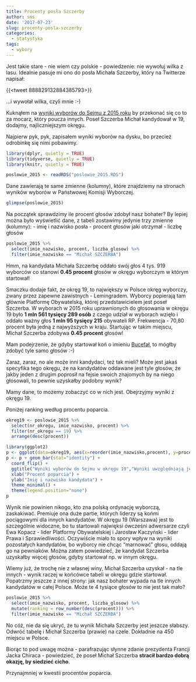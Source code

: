 ```yaml
---
title: Procenty posła Szczerby
author: sms
date: '2017-07-23'
slug: procenty-posla-szczerby
categories:
  - statystyka
tags:
  - wybory
---
```


Jest takie stare - nie wiem czy polskie - powiedzenie: nie wywołuj wilka z lasu. Idealnie pasuje mi ono do posła Michała Szczerby, który na Twitterze napisał:

{{<tweet 888829132884385793>}}

...i wywołał wilka, czyli mnie :-)

Kuknąłem na [wyniki wyborów do Sejmu z 2015 roku](http://parlament2015.pkw.gov.pl/349_Wyniki_Sejm) by przekonać się co to za mocarz, który poucza innych. Poseł Szczerba Michał kandydował w 19, dodajmy, najliczniejszym okręgu.

Najpierw pyk, pyk, zapisałem wyniki wyborów na dysku, bo przecież odrobinkę się nimi pobawimy.

```r
library(dplyr, quietly = TRUE)
library(tidyverse, quietly = TRUE)
library(knitr, quietly = TRUE)

poslowie_2015 <- readRDS("poslowie_2015.RDS")
```
Dane zawierają te same zmienne (kolumny), które znajdziemy na stronach wyników wyborów w Państwowej Komisji Wyborczej.

```r
glimpse(poslowie_2015) 
```
Na początek sprawdzimy ile procent głosów zdobył nasz bohater? By lepiej można było wyświetlić dane, z tabeli zostawimy jedynie trzy zmienne (kolumny): 
- imię i nazwisko posła
- procent głosów jaki otrzymał
- liczbę głosów

```r
poslowie_2015 %>% 
  select(imie_nazwisko, procent, liczba_glosow) %>%
  filter(imie_nazwisko == "Michał SZCZERBA")
```
Hmm, na kandydata Michała Szczerbę oddało swój głos 4 tys. 919 wyborców co stanowi **0.45 procent**  głosów w okręgu wyborczym w którym startował!

Smaczku dodaje fakt, że okręg 19, to największy w Polsce okręg wyborczy, zwany przez zapewne zawistnych -  Lemingradem. Wyborcy popierają tam głównie Platformę Obywatelską, której przedstawicielem jest poseł Szczerba. 
W wyborach w 2015 roku uprawnionych do głosowania w okręgu 19 było **1 mln 561 tysięcy 289 osób** z czego udział w wyborach wzięło i oddało ważny głos **1 mln 95 tysięcy 215** obywateli RP. Frekwencja - 70,80 procent była jedną z najwyższych w kraju. Startując w takim miejscu, Michał Szczerba zdobywa **0.45 procent** głosów! 

Mam podejrzenie, że gdyby startował koń o imieniu [Bucefał](https://pl.wikipedia.org/wiki/Bucefa%C5%82), to mógłby  zdobyć tyle samo głosów :-)

Zaraz, zaraz, no ale może inni kandydaci, też tak mieli? Może jest jakaś specyfika tego okręgu, że na kandydatów oddawane jest tyle głosów, że jakby jeden z drugim poprosił na fejsie swoich znajomych by na niego głosowali, to pewnie uzyskałby podobny wynik? 

Mamy dane, to możemy zobaczyć co w nich jest. Obejrzyjmy wyniki z okręgu 19. 

Poniżej ranking według procentu poparcia.

```r
okreg19 <- poslowie_2015 %>%
  select(nr_okregu, imie_nazwisko, procent) %>%
  filter(nr_okregu == 19) %>%
  arrange(desc(procent))

```

```r
library(ggplot2)
p <- ggplot(data=okreg19, aes(x=reorder(imie_nazwisko,procent), y=procent, fill="Red"))
p <- p + geom_bar(stat="identity") + 
  coord_flip() +
  ggtitle("Wyniki wyborów do Sejmu w okręgu 19","Wyniki uwzględniają jedynie tych kandydatów, którzy zostali wybrani") +
  xlab("Procent poparcia") +
  ylab("Imię i nazwisko kandydata") +
  theme_minimal() +
  theme(legend.position="none")
p
```

Wynik nie powinien nikogo, kto zna polską ordynację wyborczą, zaskakiwać. Premiuje ona duże partie, których liderzy są końmi pociągowymi dla innych kandydatów. W okręgu 19 (Warszawa) jest to szczególnie widoczne, bo tu startowali najwięksi ówcześni adwersarze czyli Ewa Kopacz - lider Platformy Obywatelskiej i Jarosław Kaczyński - lider Prawa i Sprawiedliwości. Oczywiście miało to spory wpływ na wyniki pozostałych kandydatów, bo wyborcy nie chcąc "marnować" głosu, oddają go na pewniaków. Można zatem powiedzieć, że kandydat Szczerba uzyskałby więcej głosów, gdyby startował np. w innym okręgu. 

Wiemy już, że trochę nie z własnej winy, Michał Szczerba uzyskał - na tle innych - wynik raczej w końcówce tabeli w okręgu gdzie startował. Popatrzmy jeszcze z innej strony: jak nasz bohater wypada na tle innych kandydatów w całej Polsce. Może te 4 tysiące głosów to nie jest tak mało?

```r
poslowie_2015 %>%
  select(imie_nazwisko, procent, liczba_glosow) %>%
  mutate(ranking = row_number(desc(procent))) %>%
  filter(imie_nazwisko == "Michał SZCZERBA")
```

No cóż, nie da się ukryć, że tu wynik Michała Szczerby jest jeszcze słabszy. Odwróć tabelę i Michał Szczerba (prawie) na czele. Dokładnie na 450 miejscu w Polsce.

Biorąc to pod uwagę można - parafrazując słynne zdanie prezydenta Francji Jacka Chiraca - powiedzieć, że poseł Michał Szczerba **stracił bardzo dobrą okazję, by siedzieć cicho**. 

Przynajmniej w kwestii procentów poparcia.

